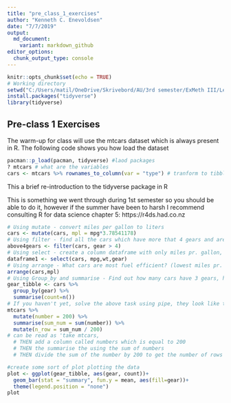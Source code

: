 ```yaml
---
title: "pre_class_1_exercises"
author: "Kenneth C. Enevoldsen"
date: "7/7/2019"
output:   
  md_document:
    variant: markdown_github
editor_options: 
  chunk_output_type: console
---
```


```r
knitr::opts_chunk$set(echo = TRUE)
# Working directory
setwd("C:/Users/matil/OneDrive/Skrivebord/AU/3rd semester/ExMeth III/LectureClass1")
install.packages("tidyverse")
library(tidyverse)
```

## Pre-class 1 Exercises

The warm-up for class will use the mtcars dataset which is always present in R.
The following code shows you how load the dataset

```r
pacman::p_load(pacman, tidyverse) #laod packages
? mtcars # what are the variables
cars <- mtcars %>% rownames_to_column(var = "type") # tranform to tibble
```


This a brief re-introduction to the tidyverse package in R

This is something we went through during 1st semester so you should be able to do it, however if the summer have been to harsh I recommend consulting R for data science chapter 5: https://r4ds.had.co.nz
```r
# Using mutate - convert miles per gallon to liters
cars <- mutate(cars, mpl = mpg*3.78541178)
# Using filter - find all the cars which have more that 4 gears and are automatic
above4gears <- filter(cars, gear > 4)
# Using select - create a column dataframe with only miles pr. gallon, weight and number og gears
dataframe1 <- select(cars, mpg,wt,gear)
# Using arrange - What cars are most fuel efficient? (lowest miles pr. liter/gallon)
arrange(cars,mpl)
# Using Group_by and summarise - Find out how many cars have 3 gears, how many have 4 and how many have 5 (tip use n(), with summarise to count number of occurences)
gear_tibble <- cars %>% 
  group_by(gear) %>% 
  summarise(count=n())
# If you haven't yet, solve the above task using pipe, they look like this '%>%' and can be read as 'then' e.g. the following lines:
mtcars %>% 
  mutate(number = 200) %>% 
  summarise(sum_num = sum(number)) %>% 
  mutate(n_row = sum_num / 200)
# can be read as 'take mtcars, 
  # THEN add a column called numbers which is equal to 200
  # THEN the summarise the using the sum of numbers 
  # THEN divide the sum of the number by 200 to get the number of rows

#create some sort of plot plotting the data
plot <- ggplot(gear_tibble, aes(gear, count))+
  geom_bar(stat = "summary", fun.y = mean, aes(fill=gear))+
  theme(legend.position = "none")
plot
```



